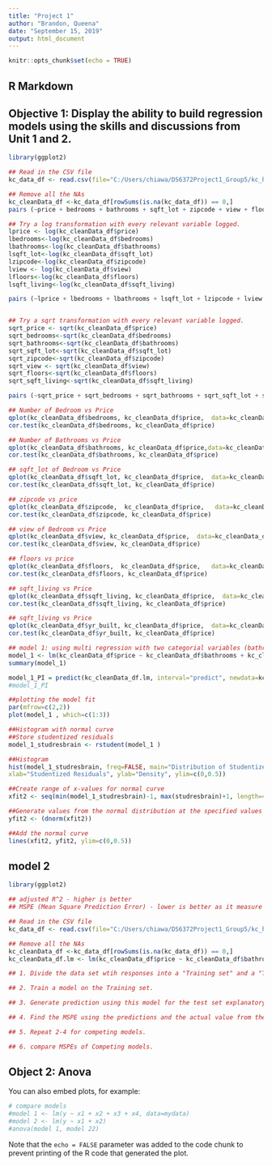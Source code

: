 ```yaml
---
title: "Project 1"
author: "Brandon, Queena"
date: "September 15, 2019"
output: html_document
---
```


```r
knitr::opts_chunk$set(echo = TRUE)
```

## R Markdown 
## Objective 1: Display the ability to build regression models using the skills and discussions from Unit 1 and 2.   

```r
library(ggplot2)

## Read in the CSV file
kc_data_df <- read.csv(file="C:/Users/chiawa/DS6372Project1_Group5/kc_house_data.csv", header=TRUE, sep=",")

## Remove all the NAs
kc_cleanData_df <-kc_data_df[rowSums(is.na(kc_data_df)) == 0,]
pairs (~price + bedrooms + bathrooms + sqft_lot + zipcode + view + floors + sqft_living, data = kc_cleanData_df)

## Try a log transformation with every relevant variable logged.
lprice <- log(kc_cleanData_df$price)
lbedrooms<-log(kc_cleanData_df$bedrooms)
lbathrooms<-log(kc_cleanData_df$bathrooms)
lsqft_lot<-log(kc_cleanData_df$sqft_lot)
lzipcode<-log(kc_cleanData_df$zipcode)
lview <- log(kc_cleanData_df$view)
lfloors<-log(kc_cleanData_df$floors)
lsqft_living<-log(kc_cleanData_df$sqft_living)

pairs (~lprice + lbedrooms + lbathrooms + lsqft_lot + lzipcode + lview + lfloors + lsqft_living, data = kc_cleanData_df)


## Try a sqrt transformation with every relevant variable logged.
sqrt_price <- sqrt(kc_cleanData_df$price)
sqrt_bedrooms<-sqrt(kc_cleanData_df$bedrooms)
sqrt_bathrooms<-sqrt(kc_cleanData_df$bathrooms)
sqrt_sqft_lot<-sqrt(kc_cleanData_df$sqft_lot)
sqrt_zipcode<-sqrt(kc_cleanData_df$zipcode)
sqrt_view <- sqrt(kc_cleanData_df$view)
sqrt_floors<-sqrt(kc_cleanData_df$floors)
sqrt_sqft_living<-sqrt(kc_cleanData_df$sqft_living)

pairs (~sqrt_price + sqrt_bedrooms + sqrt_bathrooms + sqrt_sqft_lot + sqrt_zipcode + sqrt_view + sqrt_floors + sqrt_sqft_living, data = kc_cleanData_df)

## Number of Bedroom vs Price
qplot(kc_cleanData_df$bedrooms, kc_cleanData_df$price,  data=kc_cleanData_df)
cor.test(kc_cleanData_df$bedrooms, kc_cleanData_df$price)

## Number of Bathrooms vs Price
qplot(kc_cleanData_df$bathrooms, kc_cleanData_df$price,data=kc_cleanData_df)
cor.test(kc_cleanData_df$bathrooms, kc_cleanData_df$price)

## sqft_lot of Bedroom vs Price
qplot(kc_cleanData_df$sqft_lot, kc_cleanData_df$price,  data=kc_cleanData_df)
cor.test(kc_cleanData_df$sqft_lot, kc_cleanData_df$price)

## zipcode vs price
qplot(kc_cleanData_df$zipcode,  kc_cleanData_df$price,   data=kc_cleanData_df)
cor.test(kc_cleanData_df$zipcode, kc_cleanData_df$price)

## view of Bedroom vs Price
qplot(kc_cleanData_df$view, kc_cleanData_df$price,  data=kc_cleanData_df)
cor.test(kc_cleanData_df$view, kc_cleanData_df$price)

## floors vs price
qplot(kc_cleanData_df$floors,  kc_cleanData_df$price,   data=kc_cleanData_df)
cor.test(kc_cleanData_df$floors, kc_cleanData_df$price)

## sqft_living vs Price
qplot(kc_cleanData_df$sqft_living, kc_cleanData_df$price,  data=kc_cleanData_df)
cor.test(kc_cleanData_df$sqft_living, kc_cleanData_df$price)

## sqft_living vs Price
qplot(kc_cleanData_df$yr_built, kc_cleanData_df$price,  data=kc_cleanData_df)
cor.test(kc_cleanData_df$yr_built, kc_cleanData_df$price)
```

```r
## model 1: using multi regression with two categorial variables (bathrooms number and sqft living)
model_1 <- lm(kc_cleanData_df$price ~ kc_cleanData_df$bathrooms + kc_cleanData_df$sqft_living , data = kc_cleanData_df)
summary(model_1)

model_1_PI = predict(kc_cleanData_df.lm, interval="predict", newdata=kc_cleanData_df)
#model_1_PI

```
```r
##plotting the model fit
par(mfrow=c(2,2))
plot(model_1 , which=c(1:3))

##Histogram with normal curve
##Store studentized residuals
model_1_studresbrain <- rstudent(model_1 )

##Histogram
hist(model_1_studresbrain, freq=FALSE, main="Distribution of Studentized Residuals(Model 1) ",
xlab="Studentized Residuals", ylab="Density", ylim=c(0,0.5))

##Create range of x-values for normal curve
xfit2 <- seq(min(model_1_studresbrain)-1, max(studresbrain)+1, length=40)

##Generate values from the normal distribution at the specified values
yfit2 <- (dnorm(xfit2))

##Add the normal curve
lines(xfit2, yfit2, ylim=c(0,0.5))

```
## model 2
```r
library(ggplot2)

## adjusted R^2 - higher is better
## MSPE (Mean Square Prediction Error) - lower is better as it measure the distance the prediction are from the acutual value

## Read in the CSV file
kc_data_df <- read.csv(file="C:/Users/chiawa/DS6372Project1_Group5/kc_house_data.csv", header=TRUE, sep=",")

## Remove all the NAs
kc_cleanData_df <-kc_data_df[rowSums(is.na(kc_data_df)) == 0,]
kc_cleanData_df.lm <- lm(kc_cleanData_df$price ~ kc_cleanData_df$bathrooms + kc_cleanData_df$sqft_living , data = kc_cleanData_df)

## 1. Divide the data set wtih responses into a "Training set" and a "Test set"

## 2. Train a model on the Training set.

## 3. Generate prediction using this model for the test set explanatory variables

## 4. Find the MSPE using the predictions and the actual value from the test set.

## 5. Repeat 2-4 for competing models.

## 6. compare MSPEs of Competing models.

```

## Object 2: Anova

You can also embed plots, for example:

```r
# compare models
#model 1 <- lm(y ~ x1 + x2 + x3 + x4, data=mydata)
#model 2 <- lm(y ~ x1 + x2)
#anova(model 1, model 22)


```

Note that the `echo = FALSE` parameter was added to the code chunk to prevent printing of the R code that generated the plot.
